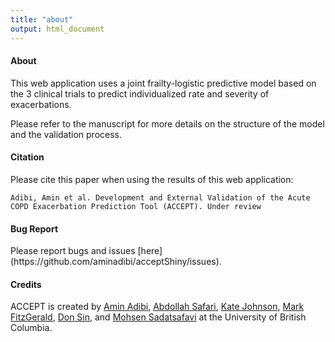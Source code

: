 ```yaml
---
title: "about"
output: html_document
---
```



#### About 

This web application uses a joint frailty-logistic predictive model based on the 3 clinical trials to predict individualized rate and severity of exacerbations. 

Please refer to the manuscript for more details on the structure of the model and the validation process.

#### Citation

Please cite this paper when using the results of this web application:

```Adibi, Amin et al. Development and External Validation of the Acute COPD Exacerbation Prediction Tool (ACCEPT). Under review```

#### Bug Report

Please report bugs and issues [here] (https://github.com/aminadibi/acceptShiny/issues).

                         
#### Credits

ACCEPT is created by [Amin Adibi](http://resp.core.ubc.ca/team/Amin_Adibi),  [Abdollah Safari](http://resp.core.ubc.ca/team/Abdollah_Safari), [Kate Johnson](http://resp.core.ubc.ca/team/Kate_Johnson), [Mark FitzGerald](https://www.vchri.ca/researchers/mark-fitzgerald), [Don Sin](https://www.hli.ubc.ca/profile/sin/don), and [Mohsen Sadatsafavi](http://resp.core.ubc.ca/team/Mohsen_Sadatsafavi) at the University of British Columbia. 

